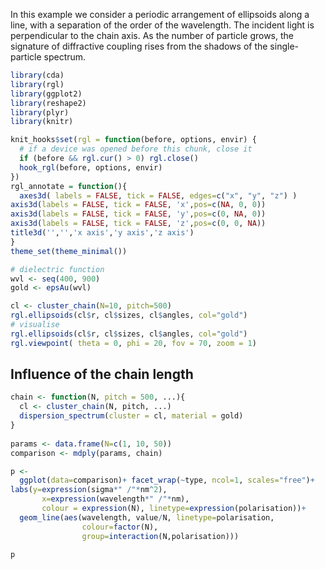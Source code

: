In this example we consider a periodic arrangement of ellipsoids along a line, with a separation of the order of the wavelength. The incident light is perpendicular to the chain axis. As the number of particle grows, the signature of diffractive coupling rises from the shadows of the single-particle spectrum.

```r
library(cda)
library(rgl)
library(ggplot2)
library(reshape2)
library(plyr)
library(knitr)
```
```r
knit_hooks$set(rgl = function(before, options, envir) {
  # if a device was opened before this chunk, close it
  if (before && rgl.cur() > 0) rgl.close()
  hook_rgl(before, options, envir)
})
rgl_annotate = function(){
  axes3d( labels = FALSE, tick = FALSE, edges=c("x", "y", "z") )
axis3d(labels = FALSE, tick = FALSE, 'x',pos=c(NA, 0, 0))
axis3d(labels = FALSE, tick = FALSE, 'y',pos=c(0, NA, 0))
axis3d(labels = FALSE, tick = FALSE, 'z',pos=c(0, 0, NA))
title3d('','','x axis','y axis','z axis')
}
theme_set(theme_minimal())
```

```r
# dielectric function
wvl <- seq(400, 900)
gold <- epsAu(wvl)

cl <- cluster_chain(N=10, pitch=500)
rgl.ellipsoids(cl$r, cl$sizes, cl$angles, col="gold")
# visualise
rgl.ellipsoids(cl$r, cl$sizes, cl$angles, col="gold")
rgl.viewpoint( theta = 0, phi = 20, fov = 70, zoom = 1)
```

## Influence of the chain length

```r

chain <- function(N, pitch = 500, ...){
  cl <- cluster_chain(N, pitch, ...)
  dispersion_spectrum(cluster = cl, material = gold)
}
  
params <- data.frame(N=c(1, 10, 50))
comparison <- mdply(params, chain)

p <- 
  ggplot(data=comparison)+ facet_wrap(~type, ncol=1, scales="free")+
labs(y=expression(sigma*" /"*nm^2),
       x=expression(wavelength*" /"*nm),
       colour = expression(N), linetype=expression(polarisation))+
  geom_line(aes(wavelength, value/N, linetype=polarisation,
                colour=factor(N),
                group=interaction(N,polarisation)))

p
```